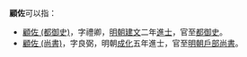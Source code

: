 '''顧佐'''可以指：
* [[顧佐_(都御史)|顧佐 (都御史)]]，字禮卿，[[明朝|明朝]][[建文|建文]]二年[[進士|進士]]，官至[[都御史|都御史]]。
* [[顧佐_(尚書)|顧佐 (尚書)]]，字良弼，明朝[[成化|成化]]五年進士，官至[[明朝戶部尚書|明朝戶部尚書]]。

{{disambig|zuo|Cat=二字顧姓人名消歧義}}